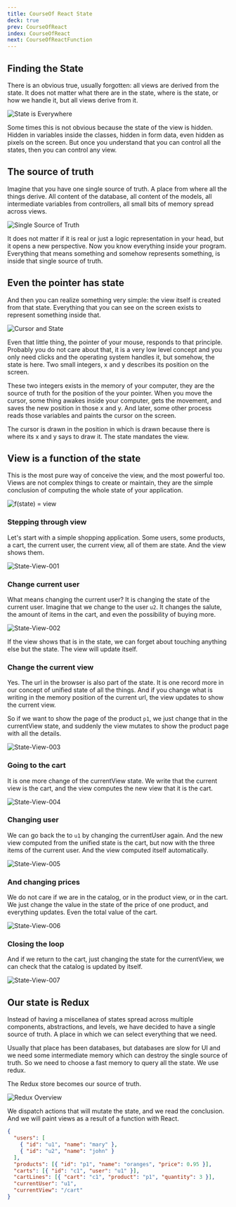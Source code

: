 ```yaml
---
title: CourseOf React State
deck: true
prev: CourseOfReact
index: CourseOfReact
next: CourseOfReactFunction
---
```


## Finding the State

There is an obvious true, usually forgotten: all views are derived from the
state. It does not matter what there are in the state, where is the state, or
how we handle it, but all views derive from it.

![State is Everywhere](/images/view/StateIsEveryWhere.png)

Some times this is not obvious because the state of the view is hidden. Hidden
in variables inside the classes, hidden in form data, even hidden as pixels on
the screen. But once you understand that you can control all the states, then
you can control any view.

## The source of truth

Imagine that you have one single source of truth. A place from where all the
things derive. All content of the database, all content of the models, all
intermediate variables from controllers, all small bits of memory spread across
views.

![Single Source of Truth](/images/view/StateSingleSourceOfTruth.png)

It does not matter if it is real or just a logic representation in your head,
but it opens a new perspective. Now you know everything inside your program.
Everything that means something and somehow represents something, is inside that
single source of truth.

## Even the pointer has state

And then you can realize something very simple: the view itself is created from
that state. Everything that you can see on the screen exists to represent
something inside that.

<div style={{textAlign:'center'}}>


![Cursor and State](/images/view/TheStateOfTheCursor.png)

</div>


Even that little thing, the pointer of your mouse, responds to that principle.
Probably you do not care about that, it is a very low level concept and you only
need clicks and the operating system handles it, but somehow, the state is here.
Two small integers, x and y describes its position on the screen.

These two integers exists in the memory of your computer, they are the source of
truth for the position of the your pointer. When you move the cursor, some thing
awakes inside your computer, gets the movement, and saves the new position in
those x and y. And later, some other process reads those variables and paints
the cursor on the screen.

The cursor is drawn in the position in which is drawn because there is where its
x and y says to draw it. The state mandates the view.

## View is a function of the state

This is the most pure way of conceive the view, and the most powerful too. Views
are not complex things to create or maintain, they are the simple conclusion of
computing the whole state of your application.

![f(state) = view](/images/view/ViewIsFunction-wide.jpg)

### Stepping through view

Let's start with a simple shopping application. Some users, some products, a
cart, the current user, the current view, all of them are state. And the view
shows them.

![State-View-001](/images/view/ViewAndState-001.png)

### Change current user

What means changing the current user? It is changing the state of the current
user. Imagine that we change to the user `u2`. It changes the salute, the amount
of items in the cart, and even the possibility of buying more.

![State-View-002](/images/view/ViewAndState-002.png)

If the view shows that is in the state, we can forget about touching anything
else but the state. The view will update itself.

### Change the current view

Yes. The url in the browser is also part of the state. It is one record more in
our concept of unified state of all the things. And if you change what is
writing in the memory position of the current url, the view updates to show the
current view.

So if we want to show the page of the product `p1`, we just change that in the
currentView state, and suddenly the view mutates to show the product page with
all the details.

![State-View-003](/images/view/ViewAndState-003.png)

### Going to the cart

It is one more change of the currentView state. We write that the current view
is the cart, and the view computes the new view that it is the cart.

![State-View-004](/images/view/ViewAndState-004.png)

### Changing user

We can go back the to `u1` by changing the currentUser again. And the new view
computed from the unified state is the cart, but now with the three items of the
current user. And the view computed itself automatically.

![State-View-005](/images/view/ViewAndState-005.png)

### And changing prices

We do not care if we are in the catalog, or in the product view, or in the cart.
We just change the value in the state of the price of one product, and
everything updates. Even the total value of the cart.

![State-View-006](/images/view/ViewAndState-006.png)

### Closing the loop

And if we return to the cart, just changing the state for the currentView, we
can check that the catalog is updated by itself.

![State-View-007](/images/view/ViewAndState-007.png)

## Our state is Redux

Instead of having a miscellanea of states spread across multiple components,
abstractions, and levels, we have decided to have a single source of truth. A
place in which we can select everything that we need.

Usually that place has been databases, but databases are slow for UI and we need
some intermediate memory which can destroy the single source of truth. So we
need to choose a fast memory to query all the state. We use redux.

The Redux store becomes our source of truth.

![Redux Overview](/images/redux/redux-overview-minimal.png)

We dispatch actions that will mutate the state, and we read the conclusion. And
we will paint views as a result of a function with React.

```json
{
  "users": [
    { "id": "u1", "name": "mary" },
    { "id": "u2", "name": "john" }
  ],
  "products": [{ "id": "p1", "name": "oranges", "price": 0.95 }],
  "carts": [{ "id": "c1", "user": "u1" }],
  "cartLines": [{ "cart": "c1", "product": "p1", "quantity": 3 }],
  "currentUser": "u1",
  "currentView": "/cart"
}
```

